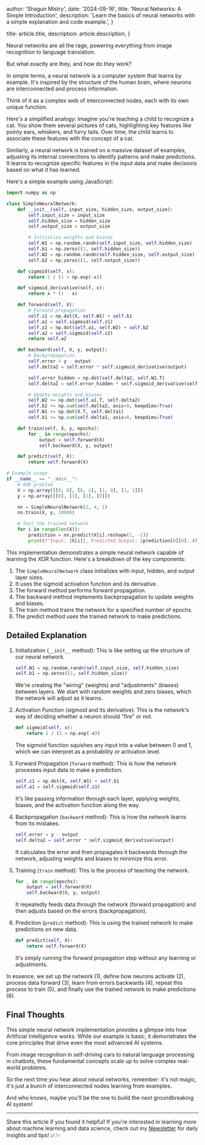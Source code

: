 
  author: 'Shagun Mistry',
  date: '2024-09-16',
  title: 'Neural Networks: A Simple Introduction',
  description:
    'Learn the basics of neural networks with a simple explanation and code example.',
}

  title: article.title,
  description: article.description,
}


Neural networks are all the rage, powering everything from image recognition to language translation.

But what exactly are they, and how do they work?

In simple terms, a neural network is a computer system that learns by example.
It's inspired by the structure of the human brain, where neurons are interconnected and process information.

Think of it as a complex web of interconnected nodes, each with its own unique function.

Here's a simplified analogy:
Imagine you're teaching a child to recognize a cat. You show them several pictures of cats, highlighting key features like pointy ears, whiskers, and furry tails. Over time, the child learns to associate these features with the concept of a cat.

Similarly, a neural network is trained on a massive dataset of examples, adjusting its internal connections to identify patterns and make predictions. It learns to recognize specific features in the input data and make decisions based on what it has learned.

Here's a simple example using JavaScript:

```python
import numpy as np

class SimpleNeuralNetwork:
    def __init__(self, input_size, hidden_size, output_size):
        self.input_size = input_size
        self.hidden_size = hidden_size
        self.output_size = output_size

        # Initialize weights and biases
        self.W1 = np.random.randn(self.input_size, self.hidden_size)
        self.b1 = np.zeros((1, self.hidden_size))
        self.W2 = np.random.randn(self.hidden_size, self.output_size)
        self.b2 = np.zeros((1, self.output_size))

    def sigmoid(self, x):
        return 1 / (1 + np.exp(-x))

    def sigmoid_derivative(self, x):
        return x * (1 - x)

    def forward(self, X):
        # Forward propagation
        self.z1 = np.dot(X, self.W1) + self.b1
        self.a1 = self.sigmoid(self.z1)
        self.z2 = np.dot(self.a1, self.W2) + self.b2
        self.a2 = self.sigmoid(self.z2)
        return self.a2

    def backward(self, X, y, output):
        # Backpropagation
        self.error = y - output
        self.delta2 = self.error * self.sigmoid_derivative(output)

        self.error_hidden = np.dot(self.delta2, self.W2.T)
        self.delta1 = self.error_hidden * self.sigmoid_derivative(self.a1)

        # Update weights and biases
        self.W2 += np.dot(self.a1.T, self.delta2)
        self.b2 += np.sum(self.delta2, axis=0, keepdims=True)
        self.W1 += np.dot(X.T, self.delta1)
        self.b1 += np.sum(self.delta1, axis=0, keepdims=True)

    def train(self, X, y, epochs):
        for _ in range(epochs):
            output = self.forward(X)
            self.backward(X, y, output)

    def predict(self, X):
        return self.forward(X)

# Example usage
if __name__ == "__main__":
    # XOR problem
    X = np.array([[0, 0], [0, 1], [1, 0], [1, 1]])
    y = np.array([[0], [1], [1], [0]])

    nn = SimpleNeuralNetwork(2, 4, 1)
    nn.train(X, y, 10000)

    # Test the trained network
    for i in range(len(X)):
        prediction = nn.predict(X[i].reshape(1, -1))
        print(f"Input: {X[i]}, Predicted Output: {prediction[0][0]:.4f}, Actual Output: {y[i][0]}")
```

This implementation demonstrates a simple neural network capable of learning the XOR function. Here's a breakdown of the key components:

1. The `SimpleNeuralNetwork` class initializes with input, hidden, and output layer sizes.
2. It uses the sigmoid activation function and its derivative.
3. The forward method performs forward propagation.
4. The backward method implements backpropagation to update weights and biases.
5. The train method trains the network for a specified number of epochs.
6. The predict method uses the trained network to make predictions.

## Detailed Explanation

1. Initialization (`__init__` method):
   This is like setting up the structure of our neural network.

   ```python
   self.W1 = np.random.randn(self.input_size, self.hidden_size)
   self.b1 = np.zeros((1, self.hidden_size))
   ```

   We're creating the "wiring" (weights) and "adjustments" (biases) between layers. We start with random weights and zero biases, which the network will adjust as it learns.

2. Activation Function (sigmoid and its derivative):
   This is the network's way of deciding whether a neuron should "fire" or not.

   ```python
   def sigmoid(self, x):
       return 1 / (1 + np.exp(-x))
   ```

   The sigmoid function squishes any input into a value between 0 and 1, which we can interpret as a probability or activation level.

3. Forward Propagation (`forward` method):
   This is how the network processes input data to make a prediction.

   ```python
   self.z1 = np.dot(X, self.W1) + self.b1
   self.a1 = self.sigmoid(self.z1)
   ```

   It's like passing information through each layer, applying weights, biases, and the activation function along the way.

4. Backpropagation (`backward` method):
   This is how the network learns from its mistakes.

   ```python
   self.error = y - output
   self.delta2 = self.error * self.sigmoid_derivative(output)
   ```

   It calculates the error and then propagates it backwards through the network, adjusting weights and biases to minimize this error.

5. Training (`train` method):
   This is the process of teaching the network.

   ```python
   for _ in range(epochs):
       output = self.forward(X)
       self.backward(X, y, output)
   ```

   It repeatedly feeds data through the network (forward propagation) and then adjusts based on the errors (backpropagation).

6. Prediction (`predict` method):
   This is using the trained network to make predictions on new data.

   ```python
   def predict(self, X):
       return self.forward(X)
   ```

   It's simply running the forward propagation step without any learning or adjustments.

In essence, we set up the network (1), define how neurons activate (2), process data forward (3), learn from errors backwards (4), repeat this process to train (5), and finally use the trained network to make predictions (6).

## Final Thoughts

This simple neural network implementation provides a glimpse into how Artificial Intelligence works. While our example is basic, it demonstrates the core principles that drive even the most advanced AI systems.

From image recognition in self-driving cars to natural language processing in chatbots, these fundamental concepts scale up to solve complex real-world problems.

So the next time you hear about neural networks, remember: it's not magic, it's just a bunch of interconnected nodes learning from examples.

And who knows, maybe you'll be the one to build the next groundbreaking AI system!

---

Share this article if you found it helpful!
If you're interested in learning more about machine learning and data science, check out my [Newsletter](https://shaguns-newsletter.beehiiv.com/subscribe) for daily insights and tips! 📈✨
